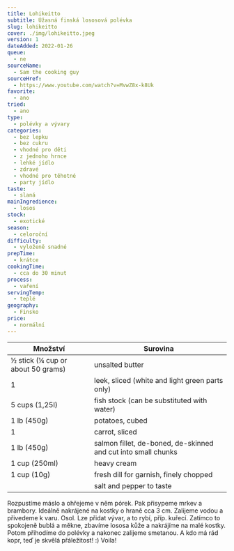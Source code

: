 ```yaml
---
title: Lohikeitto
subtitle: Úžasná finská lososová polévka
slug: lohikeitto
cover: ./img/lohikeitto.jpeg
version: 1
dateAdded: 2022-01-26
queue:
  - ne
sourceName:
  - Sam the cooking guy
sourceHref:
  - https://www.youtube.com/watch?v=MvwZ8x-k8Uk
favorite:
  - ano
tried:
  - ano
type:
  - polévky a vývary
categories:
  - bez lepku
  - bez cukru
  - vhodné pro děti
  - z jednoho hrnce
  - lehké jídlo
  - zdravé
  - vhodné pro těhotné
  - party jídlo
taste:
  - slaná
mainIngredience:
  - losos
stock:
  - exotické
season:
  - celoroční
difficulty:
  - vyloženě snadné
prepTime:
  - krátce
cookingTime:
  - cca do 30 minut
process:
  - vaření
servingTemp:
  - teplé
geography:
  - Finsko
price:
  - normální
---
```


| Množství                          | Surovina                                                      |
| --------------------------------- | ------------------------------------------------------------- |
| ½ stick (¼ cup or about 50 grams) | unsalted butter                                               |
| 1                                 | leek, sliced (white and light green parts only)               |
| 5 cups (1,25l)                    | fish stock (can be substituted with water)                    |
| 1 lb (450g)                       | potatoes, cubed                                               |
| 1                                 | carrot, sliced                                                |
| 1 lb (450g)                       | salmon fillet, de-boned, de-skinned and cut into small chunks |
| 1 cup (250ml)                     | heavy cream                                                   |
| 1 cup (10g)                       | fresh dill for garnish, finely chopped                        |
|                                   | salt and pepper to taste                                      |

Rozpustíme máslo a ohřejeme v něm pórek. Pak přisypeme mrkev a brambory. Ideálně nakrájené na kostky o hraně cca 3 cm. Zalijeme vodou a přivedeme k varu. Osol. Lze přidat vývar, a to rybí, příp. kuřecí. Zatímco to spokojeně bublá a měkne, zbavíme lososa kůže a nakrájíme na malé kostky. Potom přihodíme do polévky a nakonec zalijeme smetanou. A kdo má rád kopr, teď je skvělá přáležitost! :) Voila!
